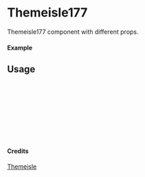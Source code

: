
<Meta of={Themeisle177} title="Themeisle/Themeisle177" />

# Themeisle177

Themeisle177 component with different props.

#### Example

<Canvas of={Themeisle177.Primary} />

## Usage

```ts
import { Themeisle177 } from "yadl-ui";

const Example = () => {
  return (
      <Themeisle177 />
  );
};

export default Example;
```

#### Credits
[Themeisle](https://themeisle.com/illustrations)

